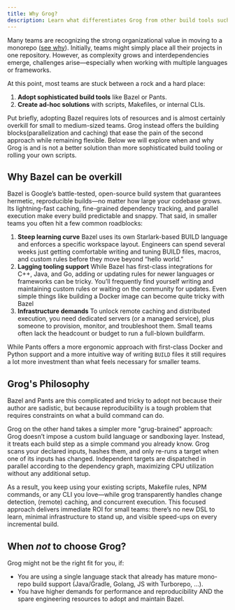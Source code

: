 ```yaml
---
title: Why Grog?
description: Learn what differentiates Grog from other build tools such as Bazel or Pants and when you should use it for your monorepo.
---
```


Many teams are recognizing the strong organizational value in moving to a monorepo ([see why](https://monorepo.tools/)).
Initially, teams might simply place all their projects in one repository.
However, as complexity grows and interdependencies emerge, challenges arise—especially when working with multiple languages or frameworks.

At this point, most teams are stuck between a rock and a hard place:

1. **Adopt sophisticated build tools** like Bazel or Pants.
2. **Create ad-hoc solutions** with scripts, Makefiles, or internal CLIs.

Put briefly, adopting Bazel requires lots of resources and is almost certainly overkill for small to medium-sized teams.
Grog instead offers the building blocks(parallelization and caching) that ease the pain of the second approach while remaining flexible.
Below we will explore when and why Grog is and is not a better solution than more sophisticated build tooling or rolling your own scripts.

## Why Bazel can be overkill

Bazel is Google’s battle-tested, open-source build system that guarantees hermetic, reproducible builds—no matter how large your codebase grows. Its lightning-fast caching, fine-grained dependency tracking, and parallel execution make every build predictable and snappy. That said, in smaller teams you often hit a few common roadblocks:

1. **Steep learning curve**
   Bazel uses its own Starlark-based BUILD language and enforces a specific workspace layout. Engineers can spend several weeks just getting comfortable writing and tuning BUILD files, macros, and custom rules before they move beyond “hello world.”
2. **Lagging tooling support**
   While Bazel has first-class integrations for C++, Java, and Go, adding or updating rules for newer languages or frameworks can be tricky.
   You’ll frequently find yourself writing and maintaining custom rules or waiting on the community for updates.
   Even simple things like building a Docker image can become quite tricky with Bazel
3. **Infrastructure demands**
   To unlock remote caching and distributed execution, you need dedicated servers (or a managed service), plus someone to provision, monitor, and troubleshoot them. Small teams often lack the headcount or budget to run a full-blown buildfarm.

While Pants offers a more ergonomic approach with first-class Docker and Python support and a more intuitive way of writing `BUILD` files it still requires a lot more investment than what feels necessary for smaller teams.

## Grog's Philosophy

Bazel and Pants are this complicated and tricky to adopt not because their author are sadistic, but because reproducibility is a tough problem that requires constraints on what a build command can do.

Grog on the other hand takes a simpler more "grug-brained" approach:
Grog doesn’t impose a custom build language or sandboxing layer.
Instead, it treats each build step as a simple command you already know.
Grog scans your declared inputs, hashes them, and only re-runs a target when one of its inputs has changed.
Independent targets are dispatched in parallel according to the dependency graph, maximizing CPU utilization without any additional setup.

As a result, you keep using your existing scripts, Makefile rules, NPM commands, or any CLI you love—while grog transparently handles change detection, (remote) caching, and concurrent execution.
This focused approach delivers immediate ROI for small teams: there’s no new DSL to learn, minimal infrastructure to stand up, and visible speed-ups on every incremental build.

## When _not_ to choose Grog?

Grog might not be the right fit for you, if:

- You are using a single language stack that already has mature mono-repo build support (Java/Gradle, Golang, JS with Turborepo, ...).
- You have higher demands for performance and reproducibility AND the spare engineering resources to adopt and maintain Bazel.
